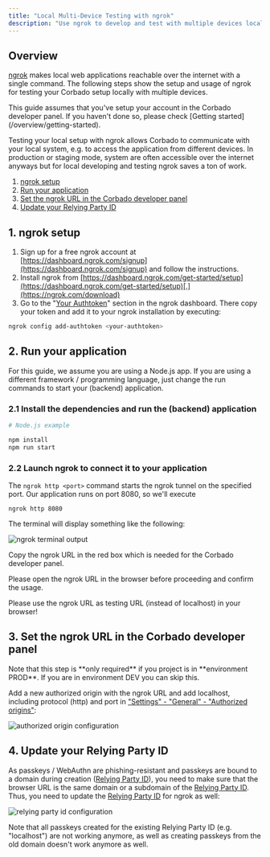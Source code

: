 ```yaml
---
title: "Local Multi-Device Testing with ngrok"
description: "Use ngrok to develop and test with multiple devices locally on your machine."
---
```


## Overview

[ngrok](https://ngrok.com/) makes local web applications reachable over the internet with a single command. The following steps show the setup and usage of ngrok for testing your Corbado setup locally with multiple devices.

<Note>
  This guide assumes that you've setup your account in the Corbado developer
  panel. If you haven't done so, please check [Getting
  started](/overview/getting-started).
</Note>

Testing your local setup with ngrok allows Corbado to communicate with your local system, e.g. to access the application from different devices. In production or staging mode, system are often accessible over the internet anyways but for local developing and testing ngrok saves a ton of work.

1. [ngrok setup](#1-ngrok-setup)
2. [Run your application](#2-run-your-application)
3. [Set the ngrok URL in the Corbado developer panel](#3-set-the-ngrok-url-in-the-corbado-developer-panel)
4. [Update your Relying Party ID](#4-update-your-relying-party-id)

## 1. ngrok setup

1. Sign up for a free ngrok account at [https://dashboard.ngrok.com/signup](https://dashboard.ngrok.com/signup) and follow the instructions.
2. Install ngrok from [https://dashboard.ngrok.com/get-started/setup](https://dashboard.ngrok.com/get-started/setup)[.](https://ngrok.com/download)
3. Go to the "[Your Authtoken](https://dashboard.ngrok.com/get-started/your-authtoken)" section in the ngrok dashboard. There copy your token and add it to your ngrok installation by executing:

```sh
ngrok config add-authtoken <your-authtoken>
```

## 2. Run your application

For this guide, we assume you are using a Node.js app. If you are using a different framework / programming language, just change the run commands to start your (backend) application.

### 2.1 Install the dependencies and run the (backend) application

```sh
# Node.js example

npm install
npm run start
```

### 2.2 Launch ngrok to connect it to your application

The `ngrok http <port>` command starts the ngrok tunnel on the specified port. Our application runs on port 8080, so we'll execute

```shell
ngrok http 8080
```

The terminal will display something like the following:

![ngrok terminal output](/images/helpful-guides/local-multi-device-testing-ngrok/ngrok-output.webp)

Copy the ngrok URL in the red box which is needed for the Corbado developer panel.

<Note>
Please open the ngrok URL in the browser before proceeding and confirm the usage.

Please use the ngrok URL as testing URL (instead of localhost) in your browser!

</Note>

## 3. Set the ngrok URL in the Corbado developer panel

<Note>
  Note that this step is **only required** if you project is in **environment
  PROD**. If you are in environment DEV you can skip this.
</Note>

Add a new authorized origin with the ngrok URL and add localhost, including protocol (http) and port in ["Settings" - "General" - "Authorized origins"](https://app.corbado.com/app/settings/general/authorized-origins):

![authorized origin configuration](/images/helpful-guides/local-multi-device-testing-ngrok/authorized-origins.webp)

## 4. Update your Relying Party ID

As passkeys / WebAuthn are phishing-resistant and passkeys are bound to a domain during creation ([Relying Party ID](./url-overview#7-relying-party-id)), you need to make sure that the browser URL is the same domain or a subdomain of the [Relying Party ID](./url-overview#7-relying-party-id). Thus, you need to update the [Relying Party ID](./url-overview#7-relying-party-id) for ngrok as well:

![relying party id configuration](/images/helpful-guides/local-multi-device-testing-ngrok/rpid.webp)

<Note>
  Note that all passkeys created for the existing Relying Party ID (e.g.
  "localhost") are not working anymore, as well as creating passkeys from the
  old domain doesn't work anymore as well.
</Note>
